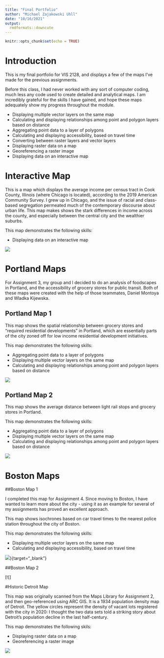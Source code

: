 ```yaml
---
title: "Final Portfolio"
author: "Michael Zajakowski Uhll"
date: "10/16/2021"
output: 
  rmdformats::downcute
---
```


```r
knitr::opts_chunk$set(echo = TRUE)
```

# Introduction

This is my final portfolio for VIS 2128, and displays a few of the maps I've made for the previous assignments. 

Before this class, I had never worked with any sort of computer coding, much less any code used to create detailed and analytical maps. I am incredibly grateful for the skills I have gained, and hope these maps adequately show my progress throughout the module. 


* Displaying multiple vector layers on the same map
* Calculating and displaying relationships among point and polygon layers based on distance
* Aggregating point data to a layer of polygons
* Calculating and displaying accessibility, based on travel time
* Converting between raster layers and vector layers
* Displaying raster data on a map
* Georeferencing a raster image
* Displaying data on an interactive map

# Interactive Map

This is a map which displays the average income per census tract in Cook County, Illinois (where Chicago is located), according to the 2019 American Community Survey. I grew up in Chicago, and the issue of racial and class-based segregation permeated much of the contemporary discourse about urban life. This map makes shows the stark differences in income across the county, and especially between the central city and the wealthier suburbs. 
 
 This map demonstrates the following skills: 

* Displaying data on an interactive map

[![](thumbnails/Cookthumbnail.png)](https://mzajakowskiuhll.github.io/FinalPortfolio/fullsize/Income_Cook_Map.html){target="_blank"}

# Portland Maps

For Assignment 3, my group and I decided to do an analysis of foodscapes in Portland, and the accessibility of grocery stores for public transit. Both of these maps were created with the help of those teammates, Daniel Montoya and Wladka Kijewska.

## Portland Map 1

This map shows the spatial relationship between grocery stores and "required residential developments" in Portland, which are essentially parts of the city zoned off for low income residential development initiatives. 

This map demonstrates the following skills:

* Aggregating point data to a layer of polygons
* Displaying multiple vector layers on the same map
* Calculating and displaying relationships among point and polygon layers based on distance

[![](thumbnails/Portland.png)](https://mzajakowskiuhll.github.io/FinalPortfolio/fullsize/PortlandGrocerytransit.pdf){target="_blank"}

## Portland Map 2

This map shows the average distance between light rail stops and grocery stores in Portland. 

This map demonstrates the following skills:

* Aggregating point data to a layer of polygons
* Displaying multiple vector layers on the same map
* Calculating and displaying relationships among point and polygon layers based on distance

[![](thumbnails/Portland2.png)](https://mzajakowskiuhll.github.io/FinalPortfolio/fullsize/PortlandGroceryTrain.pdf){target="_blank"}

# Boston Maps

##Boston Map 1

I completed this map for Assignment 4. Since moving to Boston, I have wanted to learn more about the city - using it as an example for several of my assignments has proved an excellent approach. 

This map shows isochrones based on car travel times to the nearest police station throughout the city of Boston. 

This map demonstrates the following skills:

* Displaying multiple vector layers on the same map
* Calculating and displaying accessibility, based on travel time

[![](thumbnails/BostonCops.png)](https://mzajakowskiuhll.github.io/FinalPortfolio/fullsize/PoliceStationIsochrones.pdf)){target="_blank"}

##Boston Map 2

[![]

#Historic Detroit Map

This map was originally scanned from the Maps Library for Assignment 2, and then geo-referenced using ARC GIS. It is a 1934 population density map of Detroit. The yellow circles represent the density of vacant lots registered with the city in 2020: I thought the two data sets told a striking story about Detroit's population decline in the last half-century. 

This map demonstrates the following skils: 

* Displaying raster data on a map
* Georeferencing a raster image

[![](thumbnails/Map.jpg)](){target="_blank"}
